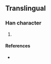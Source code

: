 {{character info/new}}
==Translingual==

===Han character===
{{Han char|rn=86|rad=火|as=11|sn=15|four=|canj=FUAP|ids=⿰火崑}}

# {{defn|Han|sort=火11}}

====References====
* {{Han ref|kx=0681.141|hdz=32229.021|uh=71B4|ud=29108}}